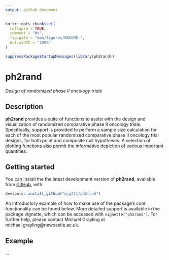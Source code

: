 ```yaml
---
output: github_document
---
```


<!-- README.md is generated from README.Rmd. Please edit that file -->

```r
knitr::opts_chunk$set(
  collapse = TRUE,
  comment = "#>",
  fig.path = "man/figures/README-",
  out.width = "100%"
)
```

```r
suppressPackageStartupMessages(library(ph2rand))
```

# ph2rand

*Design of randomized phase II oncology trials*

## Description

__ph2rand__ provides a suite of functions to assist with the design and visualization of randomized comparative phase II oncology trials. Specifically, support is provided to perform a sample size calculation for each of the most popular randomized comparative phase II oncology trial designs, for both point and composite null hypotheses. A selection of plotting functions also permit the informative depiction of various important quantities.

## Getting started

You can install the the latest development version of __ph2rand__, available from [GitHub](https://github.com/), with:

```r
devtools::install_github("mjg211/ph2rand")
```

An introductory example of how to make use of the package’s core functionality can be found below. More detailed support is available in the package vignette, which can be accessed with `vignette("ph2rand")`. For further help, please contact Michael Grayling at michael.grayling@newcastle.ac.uk.

## Example

...